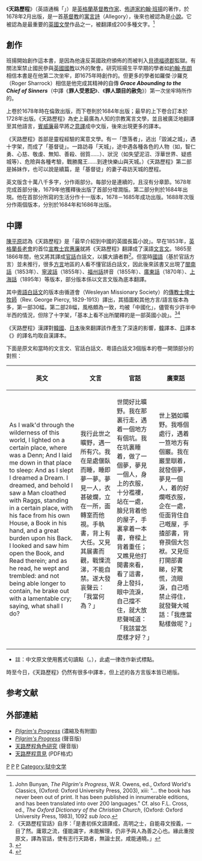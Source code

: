 {{Infobox book
<!-- |italic title = The Pilgrim's Progress -->
| name         = 天路歷程
| title_orig   = ''The Pilgrim's Progress from This World to That Which Is to Come; Delivered under the Similitude of a Dream''
| translator   = 
| image        = [[File:Pilgrim's_Progress_first_edition_1678.jpg|200px]]
| author       = [[約翰·班揚|約翰·班揚]]
| cover_artist =
| country      = [[英格蘭|英格蘭]]
| language     = 英語
| series       =
| genre        = 宗教[[託寓|託寓]]
| pub_date     = 1678
| isbn         = N/A <!-- first published before ISBN system started -->
}}
《'''天路歷程'''》（英語通稱「''{{Lang|en|The Pilgrim's Progress}}''」）是[[英格蘭|英格蘭]][[基督教|基督教]][[作家|作家]]、[[佈道家|佈道家]][[約翰·班揚|約翰·班揚]]的著作，於1678年2月出版，是一首[[基督教|基督教]]的[[寓言詩|寓言詩]]（Allegory），後來也被認為是[[小說|小說]]。它被認為是最重要的[[英國文學|英國文學]]作品之一，被翻譯成200多種文字。<ref>John Bunyan, ''The Pilgrim's Progress'', W.R. Owens, ed., Oxford World's Classics, (Oxford: Oxford University Press, 2003), xiii: "... the book has never been out of print. It has been published in innumerable editions, and has been translated into over 200 languages." Cf. also F.L. Cross, ed., ''The Oxford Dictionary of the Christian Church'', (Oxford: Oxford University Press, 1983), 1092 ''sub loco''.</ref>

== 創作 ==
班揚開始創作這本書，是因為他違反英國政府頒佈的{{Link-en|聚會法案|Conventicle Act 1664}}而被判入[[貝德福德郡|貝德福德郡]]監獄。有關法案禁止國民參與[[英國國教|英國國教]]以外的聚會。研究班揚生平早期的學者如[[約翰·布朗|約翰·布朗]]相信本書是在他第二次坐牢，即1675年時創作的。但更多的學者如羅傑‧沙羅克（Roger Sharrock）相信是他完成其精神的自傳 '''''Grace Abounding to the Chief of Sinners'''''（中譯《'''罪人受恩記'''》、《'''罪人頭目的赦免'''》）第一次坐牢時所作的。

上卷於1678年時在倫敦出版，而下卷則於1684年出版；最早的上下卷合訂本於1728年出版。《天路歷程》為史上最廣為人知的宗教寓言文學，並且被廣泛地翻譯至其他語言，[[賓威廉|賓威廉]]最早將之[[意譯|意譯]]成中文版，後來出現更多的譯本。

《天路歷程》首部是靈程經驗的寓意文學。有一「墮落者」，逃出「毀滅之城」，遇十字架，而成了「基督徒」。一路訪尋「天城」，途中遇各種各色的人物（如，智仁勇、心慈、敬虔、無知、善殺、弱質……）、狀況（如失望泥沼、浮華世界、疑惑城等）、危險與各種考驗，戰勝魔王……到達快樂山與天城。）《天路歷程》第二部是姊妹作，也可以說是續篇，是「基督徒」的妻子尋訪天城的歷程。

英文版含十萬八千多字，分作兩部分。每部分是連續的，且沒有分章節。1678年完成首部分後，1679年他獲釋後出版了首部分增潤版。第二部分則於1684年出現。他在首部分所寫的生活分作十一版本，1678－1685年成功出版。1688年次版分作兩個版本，分別於1684年和1686年出版。

== 中譯 ==
[[陳平原|陳平原]]認為《天路歷程》是「最早介紹到中國的英國長篇小說」。早在1853年，[[英格蘭長老會|英格蘭長老會]]的首位[[宣教士|宣教士]][[宾惠廉|宾惠廉]]就將《天路歷程》翻譯成了漢語[[文言文|文言文]]。1865至1866年間，他又將其譯成[[官話|官話]]白話文，以擴大讀者群<ref>《天路歷程官話》自序：「是書初係文語譯成，高明之士，自能尋文按義，一目了然。庸眾之流，僅能識字，未能解理，仍非予與人為善之心也。緣此重按原文，譯為官話，使有志行天路者，無論士民，咸能通曉。」</ref>。但當時[[國語|國語]]（基於官話方言）並未推行，很多[[漢語方言|方言]]地區的人看不懂官話白話文，因此後來該書又出現了[[閩南話|閩南話]]（1853年）、[[寧波話|寧波話]]（1855年）、[[福州話|福州話]]拼音（1855年）、[[廣東話|廣東話]]（1870年）、[[上海話|上海話]]（1895年）等版本，部分版本係以文言文版為底本翻譯。

其中[[粵語白話文|粵語白話文]]的版本由循道會（Wesleyan Missionary Society）的[[傳教士|傳教士]][[俾士牧師|俾士牧師]]（Rev. George Piercy, 1829-1913）譯出，其插圖較其他方言/語言版本為多，第一部30幅，第二部28幅，風格頗為一致，均被「中國化」，儘管有少許半中半西的情況，但除了十字架，「基本上看不出所闡釋的是一部英國小說」。<ref>{{Cite journal|author=陳平原|title=〈晚清教会读物的图像叙事〉|journal=《学术研究》2003年11期|url=http://www.cnki.com.cn/Article/CJFDTotal-XSYJ200311025.htm|language=zh-cn|access-date=2014-04-19|archive-date=2014-04-19|archive-url=https://web.archive.org/web/20140419223905/http://www.cnki.com.cn/Article/CJFDTotal-XSYJ200311025.htm|dead-url=no}}</ref><ref>{{Cite book|author=李婉薇|title=《清末民初的粵語書寫》|isbn=978-962-04-3082-4|language=zh-hk}}</ref>

《天路歷程》漢譯對[[韓國|韓國]]、[[日本|日本]]後來翻譯該作產生了深遠的影響，[[韓語|韓]]譯本{{Lang|ko|《{{lang|ko|천로 역정}}》（天路歷程）}}、[[日語|日]]譯本《{{Lang|ja|{{lang|ja|天路歴程}}}}》的譯名均取自漢譯本。

下面是原文和當時的文言文、官話白話文、粵語白話文3個版本的卷一開頭部分的對照：

{| class=wikitable
! 英文 !! 文言 !! 官話 !! 廣東話
|-
| As I walk'd through the wilderness of this world, I lighted on a certain place, where was a Denn; And I laid me down in that place to sleep: And as I slept I dreamed a Dream. I dreamed, and behold I saw a Man cloathed with Raggs, standing in a certain place, with his face from his own House, a Book in his hand, and a great burden upon his Back. I looked and saw him open the Book, and Read therein; and as he read, he wept and trembled: and not being able longer to contain, he brake out with a lamentable cry; saying, what shall I do?
| 我行此世之曠野，遇一所有穴。我在是處偃臥而睡，睡即夢一夢。夢見一人，衣甚破爛，立在一所，面轉室而他視。手執書，背上有大任。又見其展書而觀，戰慄流涕，不能自禁。遂大發哀聲云：「我當何為？」
| 世間好比曠野。我在那裏行走，遇着一個地方有個坑。我在坑裏睡着，做了一個夢，夢見一個人，身上的衣服，十分襤褸，站在一處，臉兒背着他的屋子，手裏拿着一本書，脊樑上背着重任；又瞧見他打開書來看，看了這書，身上發抖，眼中流淚，自己擋不住，就大放悲聲喊道：「我該當怎麼樣才好？」
| 世上猶如曠野。我喺個處行，遇着一笪地方有個巖。我在巖里瞓着，就發個夢，夢見一個人，着的好爛嘅衣服，企在一處，佢面背住自己嘅屋，手揸部書，背脊孭個大包袱。又見佢打開部書睇，好驚慌，流眼淚，自己唔禁止得住，就發聲大喊話：「我應當點樣做呢？」
|}
*註：中文原文使用舊式句讀點（。），此處一律改作新式標點。

時至今日，《天路歷程》仍然有很多中譯本，但上述的各方言版本皆已絕版。

== 参考文献 ==
{{Reflist}}

== 外部連結 ==
{{Wikisourcelang|en|The Pilgrim's Progress}}
{{Commonscat|Pilgrim's Progress}}
* [http://www.verselink.org/topics/stories.html  ''Pilgrim's Progress''] (濃縮及有附圖)
* [http://librivox.org/the-pilgrims-progress-by-john-bunyan/ ''Pilgrim's Progress'']{{Wayback|url=http://librivox.org/the-pilgrims-progress-by-john-bunyan/ |date=20060629003846 }} (聲音版)
* [http://www.sermonsfortoday.org/browse/sermonsinseries.php?series=Series%20on%20Bunyan's%20Characters 天路歷程角色研究] (聲音版)
* [http://www.bunyanministries.org/commentary_pp.htm 天路歷程意見]{{Wayback|url=http://www.bunyanministries.org/commentary_pp.htm |date=20080625023418 }} (PDF格式)

[[Category:英國文學|P]]
[[Category:基督教题材作品|P]]
[[Category:17世纪基督教文献|P]]
[[Category:狱中文学|Category:狱中文学]]